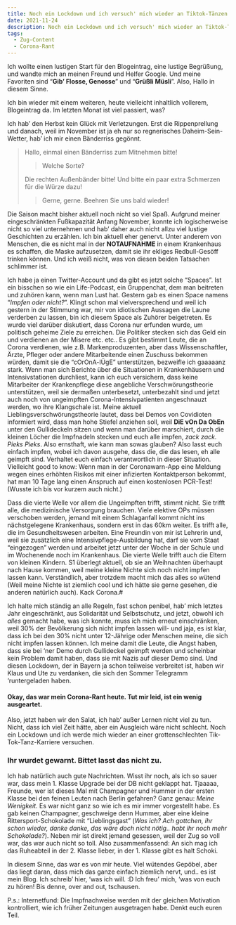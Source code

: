 ```yaml
---
title: Noch ein Lockdown und ich versuch' mich wieder an Tiktok-Tänzen
date: 2021-11-24
description: Noch ein Lockdown und ich versuch' mich wieder an Tiktok-Tänzen
tags:
  - Zug-Content
  - Corona-Rant
---
```


Ich wollte einen lustigen Start für den Blogeintrag, eine lustige Begrüßung, und wandte mich an meinen Freund und Helfer Google. 
Und meine Favoriten sind “**Gib’ Flosse, Genosse**” und “**Grüßli Müsli**”. Also, Hallo in diesem Sinne.

Ich bin wieder mit einem weiteren, heute vielleicht inhaltlich vollerem, Blogeintrag da. Im letzten Monat ist viel passiert, was? 

Ich hab’ den Herbst kein Glück mit Verletzungen. Erst die Rippenprellung und danach, weil im November ist ja eh nur so regnerisches Daheim-Sein-Wetter, 
hab’ ich mir einen Bänderriss gegönnt. 

> Hallo, einmal einen Bänderriss zum Mitnehmen bitte! 
> 
> > Welche Sorte? 
> 
> Die rechten Außenbänder bitte! Und bitte ein paar extra Schmerzen für die Würze dazu!
> 
> > Gerne, gerne. Beehren Sie uns bald wieder!

Die Saison macht bisher aktuell noch nicht so viel Spaß. Aufgrund meiner eingeschränkten Fußkapazität Anfang November, 
konnte ich logischerweise nicht so viel unternehmen und hab’ daher auch nicht allzu viel lustige Geschichten zu erzählen. Ich bin aktuell eher genervt. Unter 
anderem von Menschen, die es nicht mal in der **NOTAUFNAHME** in einem Krankenhaus es schaffen, die Maske aufzusetzen, damit sie ihr ekliges Redbull-Gesöff trinken 
können. Und ich weiß nicht, was von diesen beiden Tatsachen schlimmer ist. 

Ich habe ja einen Twitter-Account und da gibt es jetzt solche “Spaces”. Ist ein bisschen so wie ein Life-Podcast, ein Gruppenchat, dem man beitreten und zuhören kann, 
wenn man Lust  hat. 
Gestern gab es einen Space namens “*Impfen oder nicht?*”. Klingt schon mal vielversprechend und weil ich gestern in der Stimmung war, mir von idiotischen Aussagen die 
Laune verderben zu lassen, bin ich diesem Space als Zuhörer beigetreten.
Es wurde viel darüber diskutiert, dass Corona nur erfunden wurde, um politisch geheime Ziele zu erreichen. Die Politiker stecken sich das Geld ein und verdienen an der 
Misere etc. etc.. Es gibt bestimmt Leute, die an Corona verdienen, wie z.B. Markenproduzenten, aber dass Wissenschaftler, Ärzte, Pfleger oder andere Mitarbeitende einen 
Zuschuss bekommen würden, damit sie die “cOrOnA-lÜgE” unterstützen, bezweifle ich gaaaaanz stark. 
Wenn man sich Berichte über die Situationen in Krankenhäusern und Intensivstationen durchliest, kann ich euch versichern, dass keine Mitarbeiter der Krankenpflege 
diese angebliche Verschwörungstheorie unterstützen, weil sie dermaßen unterbesetzt, unterbezahlt sind und jetzt auch noch von ungeimpften Corona-Intensivpatienten 
angeschnauzt werden, wo ihre Klangschale ist. Meine aktuell Lieblingsverschwörungstheorie lautet, dass bei Demos von Covidioten informiert wird, dass man hohe Stiefel 
anziehen soll, weil **DiE vOn Da ObEn** unter den Gullideckeln sitzen und wenn man darüber marschiert, durch die kleinen Löcher die Impfnadeln stecken und euch alle impfen, 
*zack zack. Pieks Pieks*. Also ernsthaft, wie kann man sowas glauben?
Also lasst euch einfach impfen, wobei ich davon ausgehe, dass die, die das lesen, eh alle geimpft sind. Verhaltet euch einfach verantwortlich in dieser Situation.
Vielleicht good to know: Wenn man in der Coronawarn-App eine Meldung wegen eines erhöhten Risikos mit einer infizierten Kontaktperson bekommt, hat man 10 Tage lang einen 
Anspruch auf einen kostenlosen PCR-Test! (Wusste ich bis vor kurzem auch nicht.) 

Dass die vierte Welle vor allem die Ungeimpften trifft, stimmt nicht. Sie trifft alle, die medizinische Versorgung brauchen. Viele elektive OPs müssen verschoben werden, 
jemand mit einem Schlaganfall kommt nicht ins nächstgelegene Krankenhaus, sondern erst in das 60km weiter. Es trifft alle, die im Gesundheitswesen arbeiten. Eine Freundin 
von mir ist Lehrerin und, weil sie zusätzlich eine Intensivpflege-Ausbildung hat, darf sie vom Staat “eingezogen” werden und arbeitet jetzt unter der Woche in der Schule 
und im Wochenende noch im Krankenhaus. Die vierte Welle trifft auch die Eltern von kleinen Kindern. S1 überlegt aktuell, ob sie an Weihnachten überhaupt nach Hause kommen, 
weil meine kleine Nichte sich noch nicht impfen lassen kann. Verständlich, aber trotzdem macht mich das alles so wütend (Weil meine Nichte ist ziemlich cool und ich hätte 
sie gerne gesehen, die anderen natürlich auch). Kack Corona.#

Ich halte mich ständig an alle Regeln, fast schon penibel, hab’ mich letztes Jahr eingeschränkt, aus Solidarität und Selbstschutz, und jetzt, obwohl ich *alles* gemacht habe, 
was ich konnte, muss ich mich erneut einschränken, weil 30% der Bevölkerung sich nicht impfen lassen will- und jaja, es ist klar, dass ich bei den 30% nicht unter 12-Jährige 
oder Menschen meine, die sich nicht impfen lassen können. Ich meine damit die Leute, die Angst haben, dass sie bei ‘ner Demo durch Gullideckel geimpft werden und scheinbar kein 
Problem damit haben, dass sie mit Nazis auf dieser Demo sind. 
Und diesen Lockdown, der in Bayern ja schon teilweise verbreitet ist, haben wir Klaus und Ute zu verdanken, die sich den Sommer Telegramm ‘runtergeladen haben. 

#### Okay, das war mein Corona-Rant heute. Tut mir leid, ist ein wenig ausgeartet. 

Also, jetzt haben wir den Salat, ich hab’ außer Lernen nicht viel zu tun. Nicht, dass ich viel Zeit hätte, aber ein Ausgleich wäre nicht schlecht. Noch ein Lockdown und 
ich werde mich wieder an einer grottenschlechten Tik-Tok-Tanz-Karriere versuchen. 

### Ihr wurdet gewarnt. Bittet lasst das nicht zu.

Ich hab natürlich auch gute Nachrichten. Wisst ihr noch, als ich so sauer war, dass mein 1. Klasse Upgrade bei der DB nicht geklappt hat. Tjaaaaa, Freunde, wer ist dieses 
Mal mit Champagner und Hummer in der ersten Klasse bei den feinen Leuten nach Berlin gefahren? Ganz genau: *Meine Wenigkeit.*
Es war nicht ganz so wie ich es mir immer vorgestellt habe. Es gab keinen Champagner, geschweige denn Hummer, aber eine kleine Rittersport-Schokolade mit “Lieblingsgast” 
(*Was ich? Ach gottchen, ihr schon wieder, danke danke, das wäre doch nicht nötig.. habt ihr noch mehr Schokolade?*). Neben mir ist direkt jemand gesessen, weil der Zug so voll 
war, das war auch nicht so toll. Also zusammenfassend: An sich mag ich das Ruheabteil in der 2. Klasse lieber, in der 1. Klasse gibt es halt Schoki.

In diesem Sinne, das war es von mir heute. Viel wütendes Gepöbel, aber das liegt daran, dass mich das ganze einfach ziemlich nervt, und.. es ist mein Blog. Ich schreib’ 
hier, ‘was ich will. :D 
Ich freu’ mich, ‘was von euch zu hören! Bis denne, over and out, tschausen. 

P.s.: Internetfund: Die Impfnachweise werden mit der gleichen Motivation kontrolliert, wie ich früher Zeitungen ausgetragen habe. Denkt euch euren Teil.


